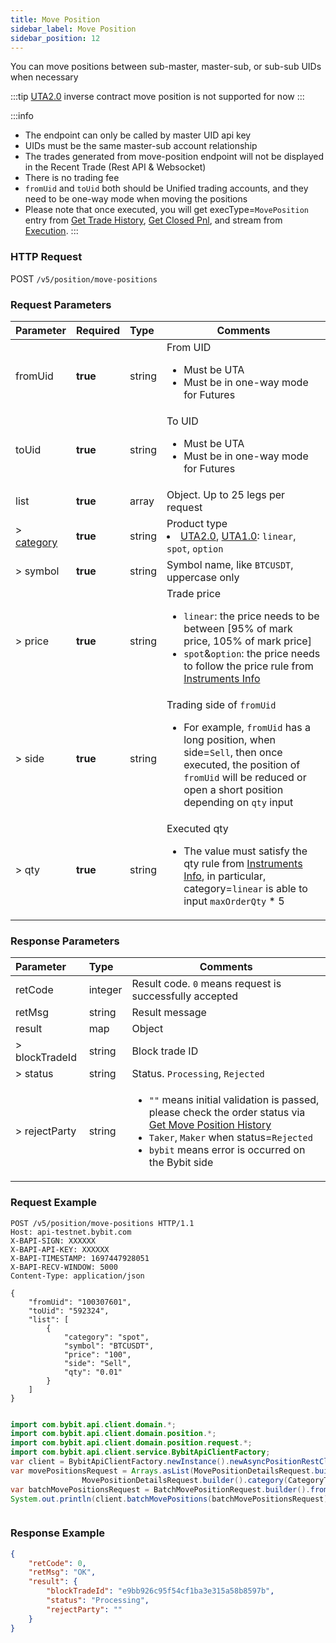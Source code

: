 ```yaml
---
title: Move Position
sidebar_label: Move Position
sidebar_position: 12
---
```

You can move positions between sub-master, master-sub, or sub-sub UIDs when necessary

:::tip
[UTA2.0](../acct-mode#uta-20) inverse contract move position is not supported for now
:::

:::info
* The endpoint can only be called by master UID api key
* UIDs must be the same master-sub account relationship
* The trades generated from move-position endpoint will not be displayed in the Recent Trade (Rest API & Websocket)
* There is no trading fee
* `fromUid` and `toUid` both should be Unified trading accounts, and they need to be one-way mode when moving the positions
* Please note that once executed, you will get execType=`MovePosition` entry from [Get Trade History](../order/execution#), [Get Closed Pnl](close-pnl#), and stream from [Execution](../websocket/private/execution).
:::


### HTTP Request
POST `/v5/position/move-positions`

### Request Parameters
| Parameter | Required | Type | Comments|
|:----- |:-------|:-----|------ |
|fromUid |**true** |string |From UID <ul><li>Must be UTA</li><li>Must be in one-way mode for Futures</li></ul>|
|toUid |**true** |string |To UID <ul><li>Must be UTA</li><li>Must be in one-way mode for Futures</li></ul>|
|list |**true** |array |Object. Up to 25 legs per request|
|> [category](../enum#category) |**true** |string |Product type<li>[UTA2.0](../acct-mode#uta-20), [UTA1.0](../acct-mode#uta-10): `linear`, `spot`, `option`</li>|
|> symbol |**true** |string |Symbol name, like `BTCUSDT`, uppercase only|
|> price |**true** |string |Trade price <ul><li>`linear`: the price needs to be between [95% of mark price, 105% of mark price]</li><li>`spot`&`option`: the price needs to follow the price rule from [Instruments Info](../market/instrument)</li></ul>|
|> side |**true** |string |Trading side of `fromUid` <ul><li>For example, `fromUid` has a long position, when side=`Sell`, then once executed, the position of `fromUid` will be reduced or open a short position depending on `qty` input</li></ul>|
|> qty |**true** |string |Executed qty <ul><li>The value must satisfy the qty rule from [Instruments Info](../market/instrument), in particular, category=`linear` is able to input `maxOrderQty` * 5</li></ul>|

### Response Parameters
| Parameter | Type | Comments|
|:----- |:-----|----- |
|retCode |integer |Result code. `0` means request is successfully accepted |
|retMsg |string |Result message |
|result |map |Object|
|> blockTradeId |string |Block trade ID|
|> status |string |Status. `Processing`, `Rejected`|
|> rejectParty |string |<ul><li>`""` means initial validation is passed, please check the order status via [Get Move Position History](move-position-history#)</li><li>`Taker`, `Maker` when status=`Rejected`</li><li>`bybit` means error is occurred on the Bybit side</li></ul> |

### Request Example

<Tabs groupId="programming-languages">
<TabItem value="http" label="HTTP">

```http
POST /v5/position/move-positions HTTP/1.1
Host: api-testnet.bybit.com
X-BAPI-SIGN: XXXXXX
X-BAPI-API-KEY: XXXXXX
X-BAPI-TIMESTAMP: 1697447928051
X-BAPI-RECV-WINDOW: 5000
Content-Type: application/json

{
    "fromUid": "100307601",
    "toUid": "592324",
    "list": [
        {
            "category": "spot",
            "symbol": "BTCUSDT",
            "price": "100",
            "side": "Sell",
            "qty": "0.01"
        }
    ]
}
```

</TabItem>
<TabItem value="python" label="Python">

```python

```

</TabItem>
<TabItem value="java" label="Java">

```java
import com.bybit.api.client.domain.*;
import com.bybit.api.client.domain.position.*;
import com.bybit.api.client.domain.position.request.*;
import com.bybit.api.client.service.BybitApiClientFactory;
var client = BybitApiClientFactory.newInstance().newAsyncPositionRestClient();
var movePositionsRequest = Arrays.asList(MovePositionDetailsRequest.builder().category(CategoryType.SPOT.getCategoryTypeId()).symbol("BTCUSDT").side(Side.SELL.getTransactionSide()).price("100").qty("0.01").build(),
                MovePositionDetailsRequest.builder().category(CategoryType.SPOT.getCategoryTypeId()).symbol("ETHUSDT").side(Side.SELL.getTransactionSide()).price("100").qty("0.01").build());
var batchMovePositionsRequest = BatchMovePositionRequest.builder().fromUid("123456").toUid("456789").list(movePositionsRequest).build();
System.out.println(client.batchMovePositions(batchMovePositionsRequest));
```

</TabItem>
<TabItem value="Node" label="Node.js">

```n4js

```

</TabItem>
</Tabs>

### Response Example

```json
{
    "retCode": 0,
    "retMsg": "OK",
    "result": {
        "blockTradeId": "e9bb926c95f54cf1ba3e315a58b8597b",
        "status": "Processing",
        "rejectParty": ""
    }
}
```
